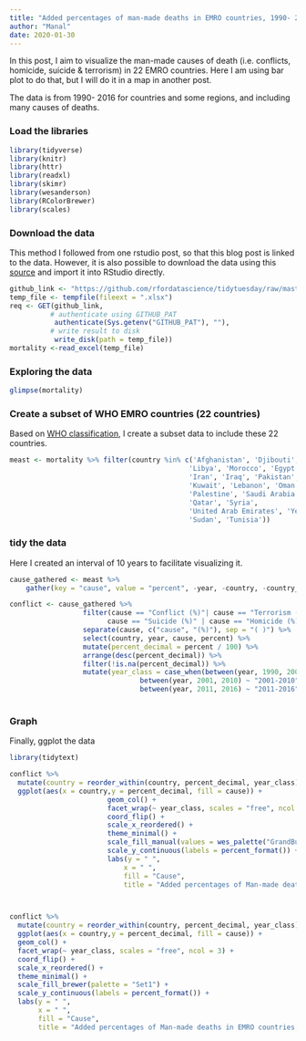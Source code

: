 ---
title: "Added percentages of man-made deaths in EMRO countries, 1990- 2016"
author: "Manal"
date: 2020-01-30
---

In this post, I aim to visualize the man-made causes of death (i.e. conflicts, homicide, suicide & terrorism) in 22 EMRO countries. Here I am using bar plot to do that, but I will do it in a map in another post.

The data is from 1990- 2016 for countries and some regions, and including many causes of deaths.

### Load the libraries

```{r setup, warning=FALSE}
library(tidyverse)
library(knitr)
library(httr)
library(readxl)
library(skimr)
library(wesanderson)
library(RColorBrewer)
library(scales)
```

### Download the data 

This method I followed from one rstudio post, so that this blog post is linked to the data. However, it is also possible to download the data using this [source](https://github.com/rfordatascience/tidytuesday/tree/master/data/2018/2018-04-16) and import it into RStudio directly.

```{r warning = FALSE}
github_link <- "https://github.com/rfordatascience/tidytuesday/raw/master/data/2018/2018-04-16/global_mortality.xlsx"
temp_file <- tempfile(fileext = ".xlsx")
req <- GET(github_link, 
          # authenticate using GITHUB_PAT
           authenticate(Sys.getenv("GITHUB_PAT"), ""),
          # write result to disk
           write_disk(path = temp_file))
mortality <-read_excel(temp_file)
```


### Exploring the data


```{r warning = FALSE}
glimpse(mortality)
```


### Create a subset of WHO EMRO countries (22 countries)
Based on [WHO classification](http://www.emro.who.int/countries.html), I create a subset data to include these 22 countries.

```{r warning = FALSE}
meast <- mortality %>% filter(country %in% c('Afghanistan', 'Djibouti', 'Bahrain', 
                                            'Libya', 'Morocco', 'Egypt', 
                                            'Iran', 'Iraq', 'Pakistan', 'Somalia', 'Jordan', 
                                            'Kuwait', 'Lebanon', 'Oman', 
                                            'Palestine', 'Saudi Arabia', 
                                            'Qatar', 'Syria', 
                                            'United Arab Emirates', 'Yemen', 
                                            'Sudan', 'Tunisia'))

```

### tidy the data
Here I created an interval of 10 years to facilitate visualizing it.

```{r warning = FALSE}
cause_gathered <- meast %>% 
    gather(key = "cause", value = "percent", -year, -country, -country_code)

conflict <- cause_gathered %>% 
                  filter(cause == "Conflict (%)"| cause == "Terrorism (%)"|
                        cause == "Suicide (%)" | cause == "Homicide (%)") %>%
                  separate(cause, c("cause", "(%)"), sep = "( )") %>% 
                  select(country, year, cause, percent) %>%
                  mutate(percent_decimal = percent / 100) %>% 
                  arrange(desc(percent_decimal)) %>%
                  filter(!is.na(percent_decimal)) %>% 
                  mutate(year_class = case_when(between(year, 1990, 2000) ~ "1990-2000",
                                between(year, 2001, 2010) ~ "2001-2010",
                                between(year, 2011, 2016) ~ "2011-2016"))
                   
```

### Graph
Finally, ggplot the data
  
```{r, warning = FALSE}
library(tidytext)  

conflict %>% 
  mutate(country = reorder_within(country, percent_decimal, year_class)) %>% 
  ggplot(aes(x = country,y = percent_decimal, fill = cause)) + 
                        geom_col() +
                        facet_wrap(~ year_class, scales = "free", ncol = 3) +
                        coord_flip() +
                        scale_x_reordered() +
                        theme_minimal() +
                        scale_fill_manual(values = wes_palette("GrandBudapest1", n = 4)) +
                        scale_y_continuous(labels = percent_format()) +
                        labs(y = " ",
                            x = " ",
                            fill = "Cause", 
                            title = "Added percentages of Man-made deaths in EMRO countries, 1990- 2016")



conflict %>% 
  mutate(country = reorder_within(country, percent_decimal, year_class)) %>% 
  ggplot(aes(x = country,y = percent_decimal, fill = cause)) + 
  geom_col() +
  facet_wrap(~ year_class, scales = "free", ncol = 3) +
  coord_flip() +
  scale_x_reordered() +
  theme_minimal() +
  scale_fill_brewer(palette = "Set1") +
  scale_y_continuous(labels = percent_format()) +
  labs(y = " ",
       x = " ",
       fill = "Cause", 
       title = "Added percentages of Man-made deaths in EMRO countries, 1990- 2016")
```

